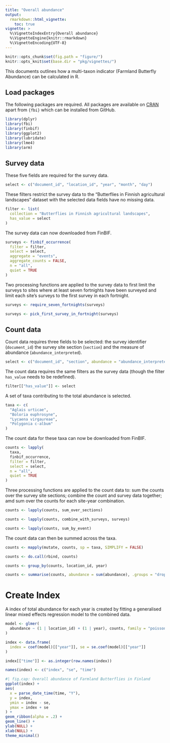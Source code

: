 ```yaml
---
title: "Overall abundance"
output: 
  rmarkdown::html_vignette:
    toc: true
vignette: >
  %\VignetteIndexEntry{Overall abundance}
  %\VignetteEngine{knitr::rmarkdown}
  %\VignetteEncoding{UTF-8}
---
```


```r
knitr::opts_chunk$set(fig.path = "figure/")
knitr::opts_knit$set(base.dir = "pkg/vignettes/")
```

This documents outlines how a multi-taxon indicator (Farmland Butterfly
Abundance) can be calculated in R.

## Load packages

The following packages are required. All packages are available on
[CRAN](https://cran.r-project.org/) apart from `{fbi}` which can be installed
from GitHub.

```r
library(dplyr)
library(fbi)
library(finbif)
library(ggplot2)
library(lubridate)
library(lme4)
library(arm)
```

## Survey data

These five fields are required for the survey data.

```r
select <- c("document_id", "location_id", "year", "month", "day")
```

These filters restrict the survey data to the "Butterflies in Finnish
agricultural landscapes" dataset with the selected data fields have no missing
data.

```r
filter <- list(
  collection = "Butterflies in Finnish agricultural landscapes",
  has_value = select
)
```

The survey data can now downloaded from FinBIF.

```r
surveys <- finbif_occurrence(
  filter = filter,
  select = select,
  aggregate = "events",
  aggregate_counts = FALSE,
  n = "all",
  quiet = TRUE
)
```

Two processing functions are applied to the survey data to first limit the
surveys to sites where at least seven fortnights have been surveyed and limit
each site's surveys to the first survey in each fortnight.

```r
surveys <- require_seven_fortnights(surveys)

surveys <- pick_first_survey_in_fortnight(surveys)
```

## Count data

Count data requires three fields to be selected: the survey identifier
(`document_id`) the survey site section (`section`) and the measure of abundance
(`abundance_interpreted`).

```r
select <- c("document_id", "section", abundance = "abundance_interpreted")
```

The count data requires the same filters as the survey data (though the filter
`has_value` needs to be redefined).

```r
filter[["has_value"]] <- select
```

A set of taxa contributing to the total abundance is selected.

```r
taxa <- c(
  "Aglais urticae",
  "Boloria euphrosyne",
  "Lycaena virgaureae",
  "Polygonia c-album"
)
```

The count data for these taxa can now be downloaded from FinBIF.

```r
counts <- lapply(
  taxa,
  finbif_occurrence,
  filter = filter,
  select = select,
  n = "all",
  quiet = TRUE
)
```

Three processing functions are applied to the count data to: sum the counts
over the survey site sections; combine the count and survey data together; amd
sum over the counts for each site-year combination.

```r
counts <- lapply(counts, sum_over_sections)

counts <- lapply(counts, combine_with_surveys, surveys)

counts <- lapply(counts, sum_by_event)
```

The count data can then be summed across the taxa.

```r
counts <- mapply(mutate, counts, sp = taxa, SIMPLIFY = FALSE)

counts <- do.call(rbind, counts)

counts <- group_by(counts, location_id, year)

counts <- summarise(counts, abundance = sum(abundance), .groups = "drop")
```

# Create Index

A index of total abundance for each year is created by fitting a generalised
linear mixed effects regression model to the combined data.

```r
model <- glmer(
  abundance ~ (1 | location_id) + (1 | year), counts, family = "poisson"
)

index <- data.frame(
  index = coef(model)[["year"]], se = se.coef(model)[["year"]]
)

index[["time"]] <- as.integer(row.names(index))

names(index) <- c("index", "se", "time")
```

```r
#| fig.cap: Overall abundance of Farmland Butterflies in Finland
ggplot(index) +
aes(
  x = parse_date_time(time, "Y"),
  y = index,
  ymin = index - se,
  ymax = index + se
) +
geom_ribbon(alpha = .2) +
geom_line() +
ylab(NULL) +
xlab(NULL) +
theme_minimal()
```
